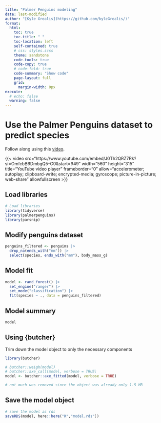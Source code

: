 ```yaml
---
title: "Palmer Penguins modeling"
date: last-modified
author: "[Kyle Grealis](https://github.com/kyleGrealis/)"
format: 
  html:
    toc: true
    toc-title: " "
    toc-location: left
    self-contained: true
    # css: styles.scss
    theme: sandstone
    code-tools: true
    code-copy: true
    # code-fold: true
    code-summary: "Show code"
    page-layout: full
    grid: 
      margin-width: 0px
execute: 
  # echo: false
  warning: false
---
```


# Use the Palmer Penguins dataset to predict species

Follow along using this [video](https://www.youtube.com/watch?v=J0Th2QRZ7Rk&t=199s).

<!-- adding youtube video -->
{{< video src="https://www.youtube.com/embed/J0Th2QRZ7Rk?si=OmfcbB6DmbgQ5-G0&amp;start=949" 
    width="560" height="315" 
    title="YouTube video player" 
    frameborder="0" allow="accelerometer; autoplay; clipboard-write; 
      encrypted-media; gyroscope; picture-in-picture; web-share" 
    allowfullscreen >}}

## Load libraries

```r
# Load libraries
library(tidyverse)
library(palmerpenguins)
library(parsnip)
```

## Modify penguins dataset

```r
penguins_filtered <- penguins |> 
  drop_na(ends_with("mm")) |> 
  select(species, ends_with("mm"), body_mass_g)
```

## Model fit

```r
model <- rand_forest() |>
  set_engine("ranger") |>
  set_mode("classification") |>
  fit(species ~ ., data = penguins_filtered)
```

## Model summary

```r
model
```



## Using {butcher}

Trim down the model object to only the necessary components

```r
library(butcher)
```

```r
# butcher::weigh(model)
# butcher::axe_call(model, verbose = TRUE)
model <- butcher::axe_fitted(model, verbose = TRUE)

# not much was removed since the object was already only 1.5 MB
```


## Save the model object

```r
# save the model as rds
saveRDS(model, here::here("R","model.rds"))
```